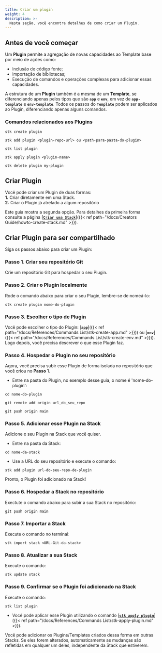 ```yaml
---
title: Criar um plugin
weight: 4
description: >-
  Nesta seção, você encontra detalhes de como criar um Plugin.
---
```

## **Antes de você começar**

Um **Plugin** permite a agregação de novas capacidades ao Template base por meio de ações como:
- Inclusão de código fonte;
- Importação de bibliotecas;
- Execução de comandos e operações complexas para adicionar essas capacidades.

A estrutura de um **Plugin** também é a mesma de um **Template**, se diferenciando apenas pelos tipos que são **`app`** e **`env`**, em vez de **`app-template`** e **`env-template`**.
Todos os passos do **`Template`** podem ser aplicados ao Plugin, diferenciando apenas alguns comandos.

### **Comandos relacionados aos Plugins**
<tabs name="T1">
<tab title="1. Criar novos Plugins">

```
stk create plugin
```

</tab>
<tab title="2. Adicionar Plugins às Stack já criadas">

```
stk add plugin <plugin-repo-url> ou <path-para-pasta-do-plugin> 
```

</tab>
<tab title="3. Listar Plugins disponíveis">

```
stk list plugin
```

</tab>

<tab title="4. Aplicação para adicionar novas funcionalidades">

```
stk apply plugin <plugin-name>
```

</tab>

<tab title="5. Remover Plugins dentro de um projeto">

```
stk delete plugin my-plugin
```

</tab>
</tabs>

## **Criar Plugin**
Você pode criar um Plugin de duas formas:  
**1.** Criar diretamente em uma Stack.  
**2.** Criar o Plugin já atrelado a algum repositório  

Este guia mostra a segunda opção. Para detalhes da primeira forma consulte a página [<ins>**`Criar uma Stack`**</ins>]({{< ref path="/docs/Creators Guide/howto-create-stack.md" >}}).

## **Criar Plugin para ser compartilhado**  
Siga os passos abaixo para criar um Plugin:

### **Passo 1. Criar seu repositório Git** 
Crie um repositório Git para hospedar o seu Plugin. 

### **Passo 2. Criar o Plugin localmente**
Rode o comando abaixo para criar o seu Plugin, lembre-se de nomeá-lo:

```
stk create plugin nome-do-plugin
```
### **Passo 3. Escolher o tipo de Plugin** 
Você pode escolher o tipo do Plugin: [**`app`**]({{< ref path="/docs/References/Commands List/stk-create-app.md" >}})) ou [**`env`**]({{< ref path="/docs/References/Commands List/stk-create-env.md" >}})). Logo depois, você precisa descrever o que esse Plugin faz.

### **Passo 4. Hospedar o Plugin no seu repositório**
Agora, você precisa subir esse Plugin de forma isolada no repositório que você criou no **Passo 1**. 
- Entre na pasta do Plugin, no exemplo desse guia, o nome é 'nome-do-plugin': 

```
cd nome-do-plugin
```
```
git remote add origin url_do_seu_repo
```
```
git push origin main
```

### **Passo 5. Adicionar esse Plugin na Stack** 
Adicione o seu Plugin na Stack que você quiser. 

- Entre na pasta da Stack:
```
cd nome-da-stack
```
- Use a URL do seu repositório e execute o comando:
```
stk add plugin url-do-seu-repo-de-plugin
```
Pronto, o Plugin foi adicionado na Stack! 

### **Passo 6. Hospedar a Stack no repositório**
Exectute o comando abaixo para subir a sua Stack no repositório:
```
git push origin main 
```
### **Passo 7. Importar a Stack**
Execute o comando no terminal: 
```
stk import stack <URL-Git-da-stack>
```
### **Passo 8. Atualizar a sua Stack**
Execute o comando:
```
stk update stack
```
### **Passo 9. Confirmar se o Plugin foi adicionado na Stack**
Execute o comando:
```
stk list plugin
```
- Você pode aplicar esse Plugin utilizando o comando  [<ins>**`stk apply plugin`**</ins>]({{< ref path="/docs/References/Commands List/stk-apply-plugin.md" >}}).

<alert color="warning" >

Você pode adicionar os Plugins/Templates criados dessa forma em outras Stacks. Se eles forem alterados, automaticamente as mudanças são refletidas em qualquer um deles, independente da Stack que estiverem.
</alert>

